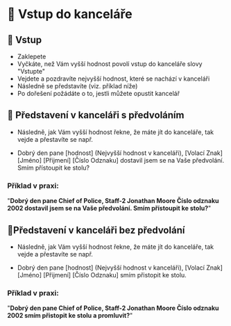 # 🚪 Vstup do kanceláře

## 🚪 Vstup

- Zaklepete
- Vyčkáte, než Vám vyšší hodnost povolí vstup do kanceláře slovy "Vstupte"
- Vejdete a pozdravíte nejvyšší hodnost, které se nachází v kanceláři
- Následně se představíte (viz. příklad níže)
- Po dořešení požádáte o to, jestli můžete opustit kancelář

## 🧑 Představení v kanceláři s předvoláním

- Následně, jak Vám vyšší hodnost řekne, že máte jít do kanceláře, tak vejde a přestavíte se např.

- Dobrý den pane [hodnost] (Nejvyšší hodnost v kanceláři), [Volací Znak] [Jméno] [Přijmení] [Číslo Odznaku] dostavil jsem se na Vaše předvolání. Smím přístoupit ke stolu?

### Příklad v praxi:

"**Dobrý den pane Chief of Police, Staff-2 Jonathan Moore Číslo odznaku 2002 dostavil jsem se na Vaše předvolání. Smím přístoupit ke stolu?**"

## 🧑Představení v kanceláři bez předvolání

- Následně, jak Vám vyšší hodnost řekne, že máte jít do kanceláře, tak vejde a přestavíte se např.

- Dobrý den pane [hodnost] (Nejvyšší hodnost v kanceláři), [Volací Znak] [Jméno] [Přijmení] [Číslo Odznaku] smím přistopit ke stolu.

### Příklad v praxi:

"**Dobrý den pane Chief of Police, Staff-2 Jonathan Moore Číslo odznaku 2002 smím přistopit ke stolu a promluvit?**"
